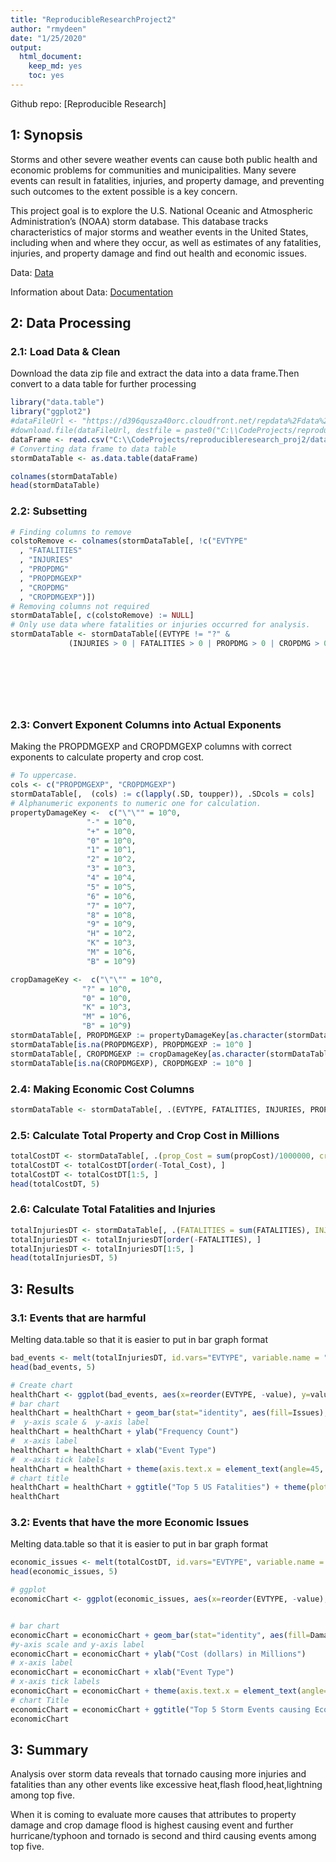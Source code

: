 ```yaml
---
title: "ReproducibleResearchProject2"
author: "rmydeen"
date: "1/25/2020"
output: 
  html_document: 
    keep_md: yes
    toc: yes
---
```

Github repo: [Reproducible Research]

## 1: Synopsis

Storms and other severe weather events can cause both public health and economic problems for communities and municipalities. Many severe events can result in fatalities, injuries, and property damage, and preventing such outcomes to the extent possible is a key concern.

This project goal is to explore the U.S. National Oceanic and Atmospheric Administration's (NOAA) storm database. This database tracks characteristics of major storms and weather events in the United States, including when and where they occur, as well as estimates of any fatalities, injuries, and property damage and find out health and economic issues.

Data:
[Data](https://d396qusza40orc.cloudfront.net/repdata%2Fdata%2FStormData.csv.bz)

Information about Data: [Documentation](https://d396qusza40orc.cloudfront.net/repdata%2Fpeer2_doc%2Fpd01016005curr.pdf)

## 2: Data Processing

### 2.1: Load Data & Clean

Download the  data zip file and extract the data into a data frame.Then convert to a data table for further processing
```r
library("data.table")
library("ggplot2")
#dataFileUrl <- "https://d396qusza40orc.cloudfront.net/repdata%2Fdata%2FStormData.csv.bz2"
#download.file(dataFileUrl, destfile = paste0("C:\\CodeProjects/reproducibleresearch_proj2/data", '/repdata%2Fdata%2FStormData.csv.bz2'))
dataFrame <- read.csv("C:\\CodeProjects/reproducibleresearch_proj2/data/repdata%2Fdata%2FStormData.csv.bz2")
# Converting data frame to data table
stormDataTable <- as.data.table(dataFrame)

colnames(stormDataTable)
head(stormDataTable)
```

### 2.2: Subsetting
 
```r
# Finding columns to remove
colstoRemove <- colnames(stormDataTable[, !c("EVTYPE"
  , "FATALITIES"
  , "INJURIES"
  , "PROPDMG"
  , "PROPDMGEXP"
  , "CROPDMG"
  , "CROPDMGEXP")])
# Removing columns not required
stormDataTable[, c(colstoRemove) := NULL]
# Only use data where fatalities or injuries occurred for analysis.  
stormDataTable <- stormDataTable[(EVTYPE != "?" & 
             (INJURIES > 0 | FATALITIES > 0 | PROPDMG > 0 | CROPDMG > 0)), c("EVTYPE"
                                                                            , "FATALITIES"
                                                                            , "INJURIES"
                                                                            , "PROPDMG"
                                                                            , "PROPDMGEXP"
                                                                            , "CROPDMG"
                                                                            , "CROPDMGEXP") ]
```

### 2.3: Convert Exponent Columns into Actual Exponents

Making the PROPDMGEXP and CROPDMGEXP columns with correct exponents  to calculate property and crop cost.
```r
# To uppercase.
cols <- c("PROPDMGEXP", "CROPDMGEXP")
stormDataTable[,  (cols) := c(lapply(.SD, toupper)), .SDcols = cols]
# Alphanumeric exponents to numeric one for calculation.
propertyDamageKey <-  c("\"\"" = 10^0,
                 "-" = 10^0, 
                 "+" = 10^0,
                 "0" = 10^0,
                 "1" = 10^1,
                 "2" = 10^2,
                 "3" = 10^3,
                 "4" = 10^4,
                 "5" = 10^5,
                 "6" = 10^6,
                 "7" = 10^7,
                 "8" = 10^8,
                 "9" = 10^9,
                 "H" = 10^2,
                 "K" = 10^3,
                 "M" = 10^6,
                 "B" = 10^9)

cropDamageKey <-  c("\"\"" = 10^0,
                "?" = 10^0, 
                "0" = 10^0,
                "K" = 10^3,
                "M" = 10^6,
                "B" = 10^9)
stormDataTable[, PROPDMGEXP := propertyDamageKey[as.character(stormDataTable[,PROPDMGEXP])]]
stormDataTable[is.na(PROPDMGEXP), PROPDMGEXP := 10^0 ]
stormDataTable[, CROPDMGEXP := cropDamageKey[as.character(stormDataTable[,CROPDMGEXP])] ]
stormDataTable[is.na(CROPDMGEXP), CROPDMGEXP := 10^0 ]
```

### 2.4: Making Economic Cost Columns

```r
stormDataTable <- stormDataTable[, .(EVTYPE, FATALITIES, INJURIES, PROPDMG, PROPDMGEXP, propCost = PROPDMG * PROPDMGEXP, CROPDMG, CROPDMGEXP, cropCost = CROPDMG * CROPDMGEXP)]
```

### 2.5: Calculate Total Property and Crop Cost in Millions

```r
totalCostDT <- stormDataTable[, .(prop_Cost = sum(propCost)/1000000, crop_Cost = sum(cropCost)/1000000, Total_Cost = sum(propCost)/1000000 + sum(cropCost)/1000000), by = .(EVTYPE)]
totalCostDT <- totalCostDT[order(-Total_Cost), ]
totalCostDT <- totalCostDT[1:5, ]
head(totalCostDT, 5)
```

### 2.6: Calculate Total Fatalities and Injuries

```r
totalInjuriesDT <- stormDataTable[, .(FATALITIES = sum(FATALITIES), INJURIES = sum(INJURIES), totals = sum(FATALITIES) + sum(INJURIES)), by = .(EVTYPE)]
totalInjuriesDT <- totalInjuriesDT[order(-FATALITIES), ]
totalInjuriesDT <- totalInjuriesDT[1:5, ]
head(totalInjuriesDT, 5)
```

## 3: Results

### 3.1: Events that are harmful

Melting data.table so that it is easier to put in bar graph format 
```r
bad_events <- melt(totalInjuriesDT, id.vars="EVTYPE", variable.name = "Issues")
head(bad_events, 5)
```

```r
# Create chart
healthChart <- ggplot(bad_events, aes(x=reorder(EVTYPE, -value), y=value))
# bar chart
healthChart = healthChart + geom_bar(stat="identity", aes(fill=Issues), position="dodge")
#  y-axis scale &  y-axis label
healthChart = healthChart + ylab("Frequency Count") 
#  x-axis label
healthChart = healthChart + xlab("Event Type") 
#  x-axis tick labels 
healthChart = healthChart + theme(axis.text.x = element_text(angle=45, hjust=1))
# chart title
healthChart = healthChart + ggtitle("Top 5 US Fatalities") + theme(plot.title = element_text(hjust = 0.5))+coord_flip()
healthChart
```

### 3.2: Events that have the more Economic Issues

Melting data.table so that it is easier to put in bar graph format 
```r
economic_issues <- melt(totalCostDT, id.vars="EVTYPE", variable.name = "Damages")
head(economic_issues, 5)
```

```r
# ggplot 
economicChart <- ggplot(economic_issues, aes(x=reorder(EVTYPE, -value), y=value),fill=EVTYPE)


# bar chart
economicChart = economicChart + geom_bar(stat="identity", aes(fill=Damages), position="dodge")
#y-axis scale and y-axis label
economicChart = economicChart + ylab("Cost (dollars) in Millions") 
# x-axis label
economicChart = economicChart + xlab("Event Type") 
# x-axis tick labels 
economicChart = economicChart + theme(axis.text.x = element_text(angle=45, hjust=1))
# chart Title
economicChart = economicChart + ggtitle("Top 5 Storm Events causing Economic Issues") + theme(plot.title = element_text(hjust = 0.5))+coord_flip()
economicChart
```

## 3: Summary
Analysis over storm data reveals that tornado causing more injuries and fatalities than any other events like excessive heat,flash flood,heat,lightning among top five.

When it is coming to evaluate more causes that attributes to property damage and crop damage flood is highest causing event and further hurricane/typhoon and tornado is second and third causing events among top five.

